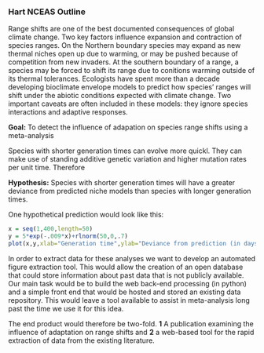 ### Hart NCEAS Outline 

Range shifts are one of the best documented consequences of global climate change.  Two key factors influence expansion and contraction of species ranges. On the Northern boundary species may expand as new thermal niches open up due to warming, or may be pushed because of competition from new invaders. At the southern boundary of a range, a species may be forced to shift its range due to conitions warming outside of its thermal tolerances.  Ecologists have spent more than a decade developing bioclimate envelope models to predict how species' ranges will shift under the abiotic conditions expected with climate change.  Two important caveats are often included in these models:  they ignore species interactions and adaptive responses.  

**Goal:** To detect the influence of adapation on species range shifts using a meta-analysis

Species with shorter generation times can evolve more quickl.  They can make use of standing additive genetic variation and higher mutation rates per unit time. Therefore 

**Hypothesis:** Species with shorter generation times will have a greater deviance from predicted niche models than species with longer generation times.

One hypothetical prediction would look like this:

```r
x = seq(1,400,length=50)
y = 5*exp(-.009*x)+rlnorm(50,0,.7)
plot(x,y,xlab="Generation time",ylab="Deviance from prediction (in days)")
```

In order to extract data for these analyses we want to develop an automated figure extraction tool.  This would allow the creation of an open database that could store information about past data that is not publicly available.  Our main task would be to build the web back-end processing (in python) and a simple front end that would be hosted and stored an existing data repository.  This would leave a tool available to assist in meta-analysis long past the time we use it for this idea.

The end product would therefore be two-fold.  **1** A publication examining the influence of adaptation on range shifts and  **2** a web-based tool for the rapid extraction of data from the existing literature.

